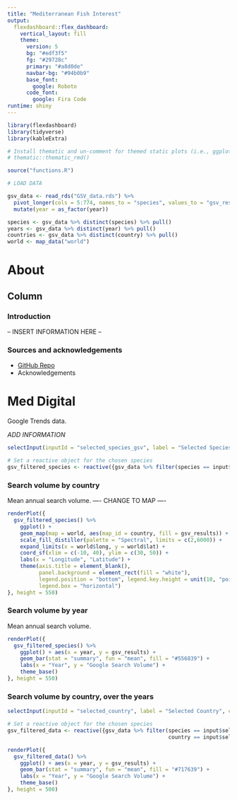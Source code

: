 ```yaml
---
title: "Mediterranean Fish Interest"
output: 
  flexdashboard::flex_dashboard:
    vertical_layout: fill
    theme: 
      version: 5
      bg: "#edf3f5"
      fg: "#29728c" 
      primary: "#a8d0de"
      navbar-bg: "#94b0b9"
      base_font: 
        google: Roboto
      code_font:
        google: Fira Code
runtime: shiny
---
```


```r
library(flexdashboard)
library(tidyverse)
library(kableExtra)

# Install thematic and un-comment for themed static plots (i.e., ggplot2)
# thematic::thematic_rmd()

source("functions.R")

# LOAD DATA

gsv_data <- read_rds("GSV_data.rds") %>% 
  pivot_longer(cols = 5:774, names_to = "species", values_to = "gsv_results") %>% 
  mutate(year = as_factor(year))

species <- gsv_data %>% distinct(species) %>% pull()
years <- gsv_data %>% distinct(year) %>% pull()
countries <- gsv_data %>% distinct(country) %>% pull()
world <- map_data("world")

```

About
=======================================================

Column {data-width=600}
-------------------------------------------------------

### Introduction

-- INSERT INFORMATION HERE --

### Sources and acknowledgements

- [GitHub Repo](https://github.com/valesbra/MedRecDigital)
- Acknowledgements


Med Digital {data-orientation=rows}
=======================================================

Google Trends data.

_ADD INFORMATION_

```r
selectInput(inputId = "selected_species_gsv", label = "Selected Species", choices = species)

# Set a reactive object for the chosen species
gsv_filtered_species <- reactive({gsv_data %>% filter(species == input$selected_species_gsv)})

```

### Search volume by country

Mean annual search volume. ---- CHANGE TO MAP ----

```r

renderPlot({
  gsv_filtered_species() %>% 
    ggplot() +
    geom_map(map = world, aes(map_id = country, fill = gsv_results)) + 
    scale_fill_distiller(palette = "Spectral", limits = c(2,6000)) +
    expand_limits(x = world$long, y = world$lat) +
    coord_sf(xlim = c(-10, 40), ylim = c(30, 50)) +
    labs(x = "Longitude", "Latitude") +
    theme(axis.title = element_blank(), 
          panel.background = element_rect(fill = "white"), 
          legend.position = "bottom", legend.key.height = unit(10, "point"), legend.key.width = unit(30, "point"), 
          legend.box = "horizontal")
}, height = 550)

```

### Search volume by year

Mean annual search volume.

```r

renderPlot({
  gsv_filtered_species() %>% 
    ggplot() + aes(x = year, y = gsv_results) + 
    geom_bar(stat = "summary", fun = "mean", fill = "#556839") +
    labs(x = "Year", y = "Google Search Volume") +
    theme_base()
}, height = 550)

```

### Search volume by country, over the years

```r
selectInput(inputId = "selected_country", label = "Selected Country", choices = countries)

# Set a reactive object for the chosen species
gsv_filtered_data <- reactive({gsv_data %>% filter(species == input$selected_species_gsv,
                                                   country == input$selected_country)})

renderPlot({
  gsv_filtered_data() %>% 
    ggplot() + aes(x = year, y = gsv_results) + 
    geom_bar(stat = "summary", fun = "mean", fill = "#717639") +
    labs(x = "Year", y = "Google Search Volume") + 
    theme_base()
}, height = 500)

```


